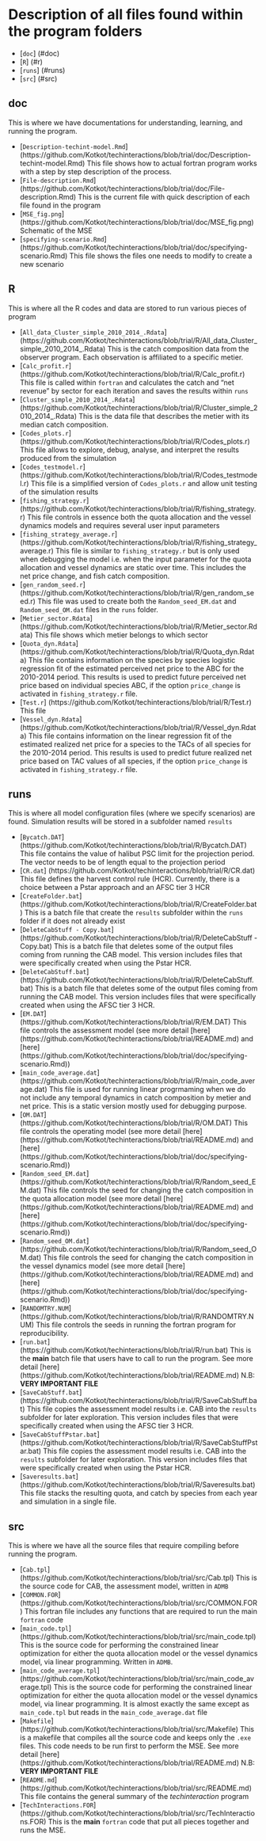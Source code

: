 # Description of all files found within the program folders

* [`doc`] (#doc)
* [`R`] (#r)
* [`runs`] (#runs)
* [`src`] (#src)

## doc
This is where we have documentations for understanding, learning, and running the program.

* [`Description-techint-model.Rmd`] (https://github.com/Kotkot/techinteractions/blob/trial/doc/Description-techint-model.Rmd)
This file shows how to actual fortran program works with a step by step description of the process. 
* [`File-description.Rmd`] (https://github.com/Kotkot/techinteractions/blob/trial/doc/File-description.Rmd)
This is the current file with quick description of each file found in the program
* [`MSE_fig.png`] (https://github.com/Kotkot/techinteractions/blob/trial/doc/MSE_fig.png)
Schematic of the MSE 
* [`specifying-scenario.Rmd`] (https://github.com/Kotkot/techinteractions/blob/trial/doc/specifying-scenario.Rmd)
This file shows the files one needs to modify to create a new scenario

## R
This is where all the R codes and data are stored to run various pieces of program

* [`All_data_Cluster_simple_2010_2014_.Rdata`] (https://github.com/Kotkot/techinteractions/blob/trial/R/All_data_Cluster_simple_2010_2014_.Rdata)
This is the catch composition data from the observer program. Each observation is affiliated to a specific metier. 
* [`Calc_profit.r`] (https://github.com/Kotkot/techinteractions/blob/trial/R/Calc_profit.r)
This file is called within `fortran` and calculates the catch and "net revenue" by sector for each iteration and saves the results within `runs`
* [`Cluster_simple_2010_2014_.Rdata`] (https://github.com/Kotkot/techinteractions/blob/trial/R/Cluster_simple_2010_2014_.Rdata)
This is the data file that describes the metier with its median catch composition.
* [`Codes_plots.r`] (https://github.com/Kotkot/techinteractions/blob/trial/R/Codes_plots.r)
This file allows to explore, debug, analyse, and interpret the results produced from the simulation
* [`Codes_testmodel.r`] (https://github.com/Kotkot/techinteractions/blob/trial/R/Codes_testmodel.r)
This file is a simplified version of `Codes_plots.r` and allow unit testing of the simulation results
* [`fishing_strategy.r`] (https://github.com/Kotkot/techinteractions/blob/trial/R/fishing_strategy.r)
This file controls in essence both the quota allocation and the vessel dynamics models and requires several user input parameters
* [`fishing_strategy_average.r`] (https://github.com/Kotkot/techinteractions/blob/trial/R/fishing_strategy_average.r)
This file is similar to `fishing_strategy.r` but is only used when debugging the model i.e. when the input parameter for the quota allocation and vessel dynamics are static over time. This includes the net price change, and fish catch composition.
* [`gen_random_seed.r`] (https://github.com/Kotkot/techinteractions/blob/trial/R/gen_random_seed.r)
This file was used to create both the `Random_seed_EM.dat` and `Random_seed_OM.dat` files in the `runs` folder.
* [`Metier_sector.Rdata`] (https://github.com/Kotkot/techinteractions/blob/trial/R/Metier_sector.Rdata)
This file shows which metier belongs to which sector
* [`Quota_dyn.Rdata`] (https://github.com/Kotkot/techinteractions/blob/trial/R/Quota_dyn.Rdata)
This file contains information on the species by species logistic regression fit of the estimated perceived net price to the ABC for the 2010-2014 period. This results is used to predict future perceived net price based on individual species ABC, if the option `price_change` is activated in `fishing_strategy.r` file. 
* [`Test.r`] (https://github.com/Kotkot/techinteractions/blob/trial/R/Test.r)
This file 
* [`Vessel_dyn.Rdata`] (https://github.com/Kotkot/techinteractions/blob/trial/R/Vessel_dyn.Rdata)
This file contains information on the linear regression fit of the estimated realized net price for a species to the TACs of all species for the 2010-2014 period. This results is used to predict future realized net price based on TAC values of all species, if the option `price_change` is activated in `fishing_strategy.r` file. 

## runs
This is where all model configuration files (where we specify scenarios) are found. Simulation results will be stored in a subfolder named `results`

* [`Bycatch.DAT`] (https://github.com/Kotkot/techinteractions/blob/trial/R/Bycatch.DAT)
This file contains the value of halibut PSC limit for the projection period. The vector needs to be of length equal to the projection period
* [`CR.dat`] (https://github.com/Kotkot/techinteractions/blob/trial/R/CR.dat)
This file defines the harvest control rule (HCR). Currently, there is a choice between a Pstar approach and an AFSC tier 3 HCR
* [`CreateFolder.bat`] (https://github.com/Kotkot/techinteractions/blob/trial/R/CreateFolder.bat)
This is a batch file that create the `results` subfolder within the `runs` folder if it does not already exist 
* [`DeleteCabStuff - Copy.bat`] (https://github.com/Kotkot/techinteractions/blob/trial/R/DeleteCabStuff - Copy.bat)
This is a batch file that deletes some of the output files coming from running the CAB model. This version includes files that were specifically created when using the Pstar HCR.
* [`DeleteCabStuff.bat`] (https://github.com/Kotkot/techinteractions/blob/trial/R/DeleteCabStuff.bat)
This is a batch file that deletes some of the output files coming from running the CAB model. This version includes files that were specifically created when using the AFSC tier 3 HCR.
* [`EM.DAT`] (https://github.com/Kotkot/techinteractions/blob/trial/R/EM.DAT)
This file controls the assessment model (see more detail [here] (https://github.com/Kotkot/techinteractions/blob/trial/README.md) and [here] (https://github.com/Kotkot/techinteractions/blob/trial/doc/specifying-scenario.Rmd))
* [`main_code_average.dat`] (https://github.com/Kotkot/techinteractions/blob/trial/R/main_code_average.dat)
This file is used for running linear progrmaming when we do not include any temporal dynamics in catch composition by metier and net price. This is a static version mostly used for debugging purpose.
* [`OM.DAT`] (https://github.com/Kotkot/techinteractions/blob/trial/R/OM.DAT)
This file controls the operating model (see more detail [here] (https://github.com/Kotkot/techinteractions/blob/trial/README.md) and [here] (https://github.com/Kotkot/techinteractions/blob/trial/doc/specifying-scenario.Rmd))
* [`Random_seed_EM.dat`] (https://github.com/Kotkot/techinteractions/blob/trial/R/Random_seed_EM.dat)
This file controls the seed for changing the catch composition in the quota allocation model (see more detail [here] (https://github.com/Kotkot/techinteractions/blob/trial/README.md) and [here] (https://github.com/Kotkot/techinteractions/blob/trial/doc/specifying-scenario.Rmd)) 
* [`Random_seed_OM.dat`] (https://github.com/Kotkot/techinteractions/blob/trial/R/Random_seed_OM.dat)
This file controls the seed for changing the catch composition in the vessel dynamics model (see more detail [here] (https://github.com/Kotkot/techinteractions/blob/trial/README.md) and [here] (https://github.com/Kotkot/techinteractions/blob/trial/doc/specifying-scenario.Rmd)) 
* [`RANDOMTRY.NUM`] (https://github.com/Kotkot/techinteractions/blob/trial/R/RANDOMTRY.NUM)
This file controls the seeds in running the fortran program for reproducibility. 
* [`run.bat`] (https://github.com/Kotkot/techinteractions/blob/trial/R/run.bat)
This is the **main** batch file that users have to call to run the program. See more detail [here] (https://github.com/Kotkot/techinteractions/blob/trial/README.md)
N.B: **VERY IMPORTANT FILE**
* [`SaveCabStuff.bat`] (https://github.com/Kotkot/techinteractions/blob/trial/R/SaveCabStuff.bat)
This file copies the assessment model results i.e. CAB into the `results` subfolder for later exploration. This version includes files that were specifically created when using the AFSC tier 3 HCR.
* [`SaveCabStuffPstar.bat`] (https://github.com/Kotkot/techinteractions/blob/trial/R/SaveCabStuffPstar.bat)
This file copies the assessment model results i.e. CAB into the `results` subfolder for later exploration. This version includes files that were specifically created when using the Pstar HCR.
* [`Saveresults.bat`] (https://github.com/Kotkot/techinteractions/blob/trial/R/Saveresults.bat)
This file stacks the resulting quota, and catch by species from each year and simulation in a single file. 

## src
This is where we have all the source files that require compiling before running the program.

* [`Cab.tpl`] (https://github.com/Kotkot/techinteractions/blob/trial/src/Cab.tpl)
This is the source code for CAB, the assessment model, written in `ADMB`  
* [`COMMON.FOR`] (https://github.com/Kotkot/techinteractions/blob/trial/src/COMMON.FOR)
This fortran file includes any functions that are required to run the main `fortran` code
* [`main_code.tpl`] (https://github.com/Kotkot/techinteractions/blob/trial/src/main_code.tpl)
This is the source code for performing the constrained linear optimization for either the quota allocation model or the vessel dynamics model, via linear programming. Written in `ADMB`.
* [`main_code_average.tpl`] (https://github.com/Kotkot/techinteractions/blob/trial/src/main_code_average.tpl)
This is the source code for performing the constrained linear optimization for either the quota allocation model or the vessel dynamics model, via linear programming. It is almost exactly the same except as `main_code.tpl` but reads in the `main_code_average.dat` file
* [`Makefile`] (https://github.com/Kotkot/techinteractions/blob/trial/src/Makefile)
This is a makefile that compiles all the source code and keeps only the `.exe` files. This code needs to be run first to perform the MSE. See more detail [here] (https://github.com/Kotkot/techinteractions/blob/trial/README.md)
N.B: **VERY IMPORTANT FILE**
* [`README.md`] (https://github.com/Kotkot/techinteractions/blob/trial/src/README.md)
This file contains the general summary of the _techinteraction_ program
* [`TechInteractions.FOR`] (https://github.com/Kotkot/techinteractions/blob/trial/src/TechInteractions.FOR)
This is the **main** `fortran` code that put all pieces together and runs the MSE.
